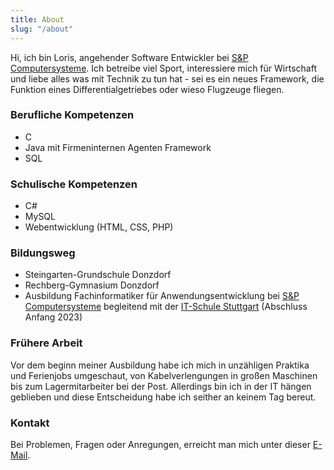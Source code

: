 ```yaml
---
title: About
slug: "/about"
---
```




Hi, ich bin Loris, angehender Software Entwickler bei [S&P Computersysteme](https://www.sup-logistik.de/). Ich betreibe viel Sport, interessiere mich für Wirtschaft und liebe alles was mit Technik zu tun hat - sei es ein neues Framework, die Funktion eines Differentialgetriebes oder wieso Flugzeuge fliegen.


### Berufliche Kompetenzen

* C 
* Java mit Firmeninternen Agenten Framework
* SQL

### Schulische Kompetenzen

* C#
* MySQL
* Webentwicklung (HTML, CSS, PHP)

### Bildungsweg 

* Steingarten-Grundschule Donzdorf
* Rechberg-Gymnasium Donzdorf
* Ausbildung Fachinformatiker für Anwendungsentwicklung bei [S&P Computersysteme](https://www.sup-logistik.de/) begleitend mit der [IT-Schule Stuttgart](https://www.its-stuttgart.de/) (Abschluss Anfang 2023)

### Frühere Arbeit 

Vor dem beginn meiner Ausbildung habe ich mich in unzähligen Praktika und Ferienjobs umgeschaut, von Kabelverlengungen in großen Maschinen bis zum Lagermitarbeiter bei der Post.
Allerdings bin ich in der IT hängen geblieben und diese Entscheidung habe ich seither an keinem Tag bereut.


### Kontakt

Bei Problemen, Fragen oder Anregungen, erreicht man mich unter dieser [E-Mail](lorissadriu@gmail.com).


